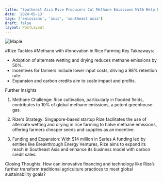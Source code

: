 ```yaml
---
title: "Southeast Asia Rice Producers Cut Methane Emissions With Help From Startup . "
date: '2024-05-13'
tags: ['emissions', 'asia', 'southeast asia']
draft: false
layout: PostLayout
---
```


<div className="flex justify-center">
<div className="my-1 w-full px-2 xl:my-1 xl:w-1/2 xl:px-2">
    <img src="https://willpolesa.pythonanywhere.com/static/podcast_thumbnails/thumbnail_recvF3l3utJ2InABK.jpg" alt="Maple" className="mx-auto h-58 w-auto" />
</div>
</div>

#Rize Tackles #Methane with #Innovation in Rice Farming
Key Takeaways:
- Adoption of alternate wetting and drying reduces methane emissions by 50%.
- Incentives for farmers include lower input costs, driving a 98% retention rate.
- Expansion and carbon credits aim to scale impact and profits.

Further Insights
1. Methane Challenge:
Rice cultivation, particularly in flooded fields, contributes to 10% of global methane emissions, a potent greenhouse gas.

2. Rize's Strategy:
Singapore-based startup Rize facilitates the use of alternate wetting and drying in rice farming to halve methane emissions, offering farmers cheaper seeds and supplies as an incentive.

3. Funding and Expansion:
With $14 million in Series A funding led by entities like Breakthrough Energy Ventures, Rize aims to expand its reach in Southeast Asia and enhance its business model with carbon credit sales.

Closing Thoughts:
How can innovative financing and technology like Rize’s further transform traditional agriculture practices to meet global sustainability goals?
